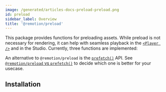 ```yaml
---
image: /generated/articles-docs-preload-preload.png
id: preload
sidebar_label: Overview
title: '@remotion/preload'
---
```



This package provides functions for preloading assets. While preload is not necessary for rendering, it can help with seamless playback in the [`<Player />`](/docs/player) and in the Studio. Currently, three functions are implemented:

<TableOfContents />

An alternative to `@remotion/preload` is the [`prefetch()`](/docs/prefetch) API. See [`@remotion/preload` vs `prefetch()`](/docs/player/preloading#remotionpreload-vs-prefetch) to decide which one is better for your usecase.

## Installation

<Installation pkg="@remotion/preload" />
